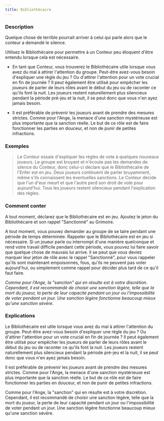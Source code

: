 ```yaml
---
title: Bibliothécaire
---
```



<Fabled BIBLIOTHECAIRE header />

### Description

Quelque chose de terrible pourrait arriver à celui qui parle alors que le conteur a demandé le silence.

Utilisez le Bibliothécaire pour permettre à un Conteur peu éloquent d'être entendu lorsque cela est nécessaire. 

-   En tant que Conteur, vous trouverez le Bibliothécaire utile lorsque vous avez du mal à attirer l'attention du groupe. Peut-être avez-vous besoin d'expliquer une règle du jeu ? Ou d'attirer l'attention pour un vote crucial en fin de journée ? Il peut également être utilisé pour empêcher les joueurs de parler de leurs rôles avant le début du jeu ou de raconter ce qu'ils font la nuit. Les joueurs restent naturellement plus silencieux pendant la période pré-jeu et la nuit, il se peut donc que vous n'en ayez jamais besoin. 

-   Il est préférable de prévenir les joueurs avant de prendre des mesures strictes. Comme pour l'Ange, la menace d'une sanction mystérieuse est plus importante que la sanction réelle. Le but de ce rôle est de faire fonctionner les parties en douceur, et non de punir de petites infractions. 

### Exemples

> Le Conteur essaie d'expliquer les règles de vote à quelques nouveaux joueurs. Le groupe est bruyant et n'écoute pas les demandes de silence du Conteur, donc celui-ci déclare que le Bibliothécaire de l'Enfer est en jeu. Deux joueurs continuent de parler bruyamment, même s'ils connaissent les éventuelles sanctions. Le Conteur décide que l'un d'eux meurt et que l'autre perd son droit de vote pour aujourd'hui. Tous les joueurs restent silencieux pendant l'explication des règles.


### Comment conter

A tout moment, déclarez que le Bibliothécaire  est en jeu. Ajoutez le jeton du Bibliothécaire et son rappel "Sanctionné" au Grimoire. 

A tout moment, vous pouvez demander au groupe de se taire pendant une période de temps déterminée. Rappeler que le Bibliothécaire  est en jeu si nécessaire. Si un joueur parle ou interrompt d'une manière quelconque et rend votre travail difficile pendant cette période, vous pouvez lui faire savoir que quelque chose de mauvais lui arrive. Il se peut que vous deviez marquer leur jeton de rôle avec le rappel "Sanctionné", pour vous rappeler qu'ils sont maintenant empoisonnés, fous, qu'ils ne peuvent pas voter aujourd'hui, ou simplement comme rappel pour décider plus tard de ce qu'il faut faire. 

_Comme pour l'Ange, la "sanction" qui en résulte est à votre discrétion. Cependant, il est recommandé de choisir une sanction légère, telle que la mort du joueur, la perte de leur capacité pendant un jour ou l'impossibilité de voter pendant un jour. Une sanction légère fonctionne beaucoup mieux qu'une sanction sévère._

### Explications

Le Bibliothécaire est utile lorsque vous avez du mal à attirer l'attention du groupe. Peut-être avez-vous besoin d'expliquer une règle du jeu ? Ou d'attirer l'attention pour un vote crucial en fin de journée ? Il peut également être utilisé pour empêcher les joueurs de parler de leurs rôles avant le début du jeu ou de raconter ce qu'ils font la nuit. Les joueurs restent naturellement plus silencieux pendant la période pré-jeu et la nuit, il se peut donc que vous n'en ayez jamais besoin. 

Il est préférable de prévenir les joueurs avant de prendre des mesures strictes. Comme pour l'Ange, la menace d'une sanction mystérieuse est plus importante que la sanction réelle. Le but de ce rôle est de faire fonctionner les parties en douceur, et non de punir de petites infractions. 

Comme pour l'Ange, la "sanction" qui en résulte est à votre discrétion. Cependant, il est recommandé de choisir une sanction légère, telle que la mort du joueur, la perte de leur capacité pendant un jour ou l'impossibilité de voter pendant un jour. Une sanction légère fonctionne beaucoup mieux qu'une sanction sévère.
